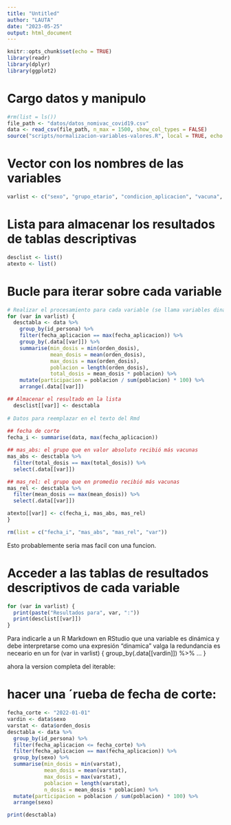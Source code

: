 ```yaml
---
title: "Untitled"
author: "LAUTA"
date: "2023-05-25"
output: html_document
---
```


```r
knitr::opts_chunk$set(echo = TRUE)
library(readr)
library(dplyr)
library(ggplot2)
```

# Cargo datos y manipulo
```r
#rm(list = ls())
file_path <- "datos/datos_nomivac_covid19.csv"
data <- read_csv(file_path, n_max = 1500, show_col_types = FALSE)
source("scripts/normalizacion-variables-valores.R", local = TRUE, echo = TRUE)
```

# Vector con los nombres de las variables
```r
varlist <- c("sexo", "grupo_etario", "condicion_aplicacion", "vacuna", "jurisdiccion_aplicacion", "jurisdiccion_residencia", "depto_aplicacion", "depto_residencia")
```

# Lista para almacenar los resultados de tablas descriptivas
```r
desclist <- list()
atexto <- list()
```

# Bucle para iterar sobre cada variable
```r
# Realizar el procesamiento para cada variable (se llama variables dinamica a la iterada)
for (var in varlist) {
  desctabla <- data %>%
    group_by(id_persona) %>%
    filter(fecha_aplicacion == max(fecha_aplicacion)) %>%
    group_by(.data[[var]]) %>%
    summarise(min_dosis = min(orden_dosis),
              mean_dosis = mean(orden_dosis),
              max_dosis = max(orden_dosis),
              poblacion = length(orden_dosis),
              total_dosis = mean_dosis * poblacion) %>%
    mutate(participacion = poblacion / sum(poblacion) * 100) %>% 
    arrange(.data[[var]])

## Almacenar el resultado en la lista  
  desclist[[var]] <- desctabla
  
# Datos para reemplazar en el texto del Rmd
  
## fecha de corte
fecha_i <- summarise(data, max(fecha_aplicacion))

## mas_abs: el grupo que en valor absoluto recibió más vacunas
mas_abs <- desctabla %>% 
  filter(total_dosis == max(total_dosis)) %>% 
  select(.data[[var]])

## mas_rel: el grupo que en promedio recibió más vacunas
mas_rel <- desctabla %>% 
  filter(mean_dosis == max(mean_dosis)) %>% 
  select(.data[[var]])

atexto[[var]] <- c(fecha_i, mas_abs, mas_rel)
}

rm(list = c("fecha_i", "mas_abs", "mas_rel", "var"))
```
Esto probablemente seria mas facil con una funcion.

# Acceder a las tablas de resultados descriptivos de cada variable
```r
for (var in varlist) {
  print(paste("Resultados para", var, ":"))
  print(desclist[[var]])
}
```
Para indicarle a un R Markdown en RStudio que una variable es dinámica y debe interpretarse como una expresión "dinamica" valga la redundancia es neceario en un for (var in varlist) { group_by(.data[[vardin]]) %>% ... }

ahora la version completa del iterable:

# hacer una ´rueba de fecha de corte:
```r
fecha_corte <- "2022-01-01"
vardin <- data$sexo
varstat <- data$orden_dosis
desctabla <- data %>%
  group_by(id_persona) %>%
  filter(fecha_aplicacion <= fecha_corte) %>% 
  filter(fecha_aplicacion == max(fecha_aplicacion)) %>%
  group_by(sexo) %>%
  summarise(min_dosis = min(varstat),
            mean_dosis = mean(varstat),
            max_dosis = max(varstat),
            poblacion = length(varstat),
            n_dosis = mean_dosis * poblacion) %>%
  mutate(participacion = poblacion / sum(poblacion) * 100) %>% 
  arrange(sexo)

print(desctabla)

```


